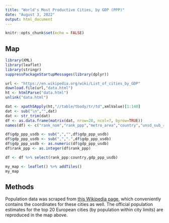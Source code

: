 ```yaml
---
title: "World's Most Productive Cities, by GDP (PPP)"
date: "August 3, 2022"
output: html_document
---
```


```r
knitr::opts_chunk$set(echo = FALSE)
```

## Map
```r
library(XML)
library(leaflet)
library(stringr)
suppressPackageStartupMessages(library(dplyr))
```

```r
url <- "https://en.wikipedia.org/wiki/List_of_cities_by_GDP"
download.file(url,"data.html")
ht <- htmlParse("data.html")
unlink("data.html")
```

```r
dat <- xpathSApply(ht,"//table/tbody/tr/td",xmlValue)[1:140]
dat <- sub("\n","",dat)
dat <- str_trim(dat)
df <- as.data.frame(matrix(dat, nrow=20, ncol=7, byrow=TRUE))
names(df) <- c("rank_nom","rank_ppp","metro_area","country","unsd_sub_region","gdp_usdb","gdp_ppp_usdb")

df$gdp_ppp_usdb <- sub(",","",df$gdp_ppp_usdb)
df$gdp_ppp_usdb <- sub(",",".",df$gdp_ppp_usdb)
df$gdp_ppp_usdb <- as.numeric(df$gdp_ppp_usdb)
df$rank_ppp <- as.integer(df$rank_ppp)

df <- df %>% select(rank_ppp:country,gdp_ppp_usdb)
```

```r
my_map <- leaflet() %>% addTiles()
my_map
```

## Methods
Population data was scraped from [this Wikipedia page](https://en.wikipedia.org/wiki/List_of_European_cities_by_population_within_city_limits), which conveniently contains the coordinates for these cities as well. The official population estimates for the top 20 European cities (by population within city limits) are reproduced in the map above.
